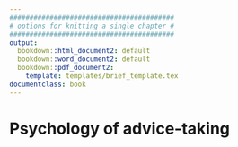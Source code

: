 ```yaml
---
#########################################
# options for knitting a single chapter #
#########################################
output:
  bookdown::html_document2: default
  bookdown::word_document2: default
  bookdown::pdf_document2:
    template: templates/brief_template.tex
documentclass: book
---
```


# Psychology of advice-taking {#chapter-advice-taking}

<!-- Here should be a detailed introduction. Niccolo's stuff about advice-taking, and then introduce my research on advisor selection. Maybe merge this with the previous section. -->
